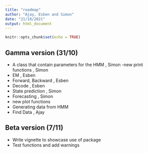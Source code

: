 ```yaml
---
title: "roadmap"
author: "Ajay, Esben and Simon"
date: "21/10/2021"
output: html_document
---
```


```r
knitr::opts_chunk$set(echo = TRUE)
```

## Gamma version (31/10)
- A class that contain parameters for the HMM , Simon
-new print functions , Simon
- EM , Esben 
- Forward, Backward , Esben 
- Decode , Esben
- State prediction , Simon
- Forecasting , Simon
- new plot functions
- Generating data from HMM
- Find Data , Ajay

## Beta version (7/11)
- Write vignette to showcase use of package 
- Test functions and add warnings  


